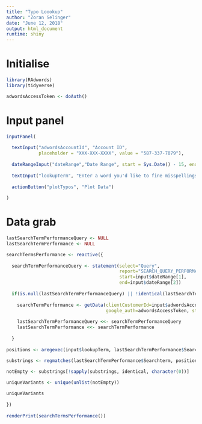 ```yaml
---
title: "Typo Loookup"
author: "Zoran Selinger"
date: "June 12, 2018"
output: html_document
runtime: shiny
---
```


# Initialise
```r

library(RAdwords)
library(tidyverse)

adwordsAccessToken <- doAuth()

```

# Input panel
```r

inputPanel(
  
  textInput("adwordsAccountId", "Account ID",
            placeholder = "XXX-XXX-XXXX", value = "587-337-7079"),
  
  dateRangeInput("dateRange","Date Range", start = Sys.Date() - 15, end = Sys.Date()),
  
  textInput("lookupTerm", "Enter a word you'd like to fine misspellings for", "marvin"),
  
  actionButton("plotTypos", "Plot Data")
  
)

```

# Data grab
```r

lastSearchTermPerformanceQuery <- NULL
lastSearchTermPerformance <- NULL 

searchTermsPerformance <- reactive({
  
  searchTermPerformanceQuery <- statement(select="Query",
                                          report="SEARCH_QUERY_PERFORMANCE_REPORT",
                                          start=input$dateRange[1],
                                          end=input$dateRange[2])
  
  if(is.null(lastSearchTermPerformanceQuery) || !identical(lastSearchTermPerformanceQuery, searchTermPerformanceQuery)){
    
    searchTermPerformance <- getData(clientCustomerId=input$adwordsAccountId,
                                     google_auth=adwordsAccessToken, statement=searchTermPerformanceQuery) 
    
    lastSearchTermPerformanceQuery <<- searchTermPerformanceQuery
    lastSearchTermPerformance <<- searchTermPerformance
    
  }
  
positions <- aregexec(input$lookupTerm, lastSearchTermPerformance$Searchterm, ignore.case = T)  
  
substrings <- regmatches(lastSearchTermPerformance$Searchterm, positions)

notEmpty <- substrings[!sapply(substrings, identical, character(0))]

uniqueVariants <- unique(unlist(notEmpty))

uniqueVariants
    
})
  
renderPrint(searchTermsPerformance())
  
```
